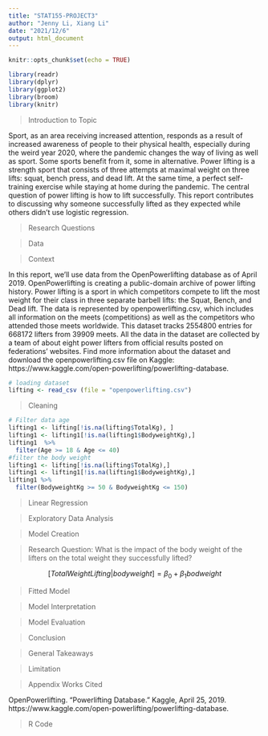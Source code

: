 ```yaml
---
title: "STAT155-PROJECT3"
author: "Jenny Li, Xiang Li"
date: "2021/12/6"
output: html_document
---
```


```r
knitr::opts_chunk$set(echo = TRUE)
```

```r
library(readr)
library(dplyr)
library(ggplot2)
library(broom)
library(knitr)
```

> Introduction to Topic

Sport, as an area receiving increased attention, responds as a result of increased awareness of people to their physical health, especially during the weird year 2020, where the pandemic changes the way of living as well as sport. Some sports benefit from it, some in alternative. Power lifting is a strength sport that consists of three attempts at maximal weight on three lifts: squat, bench press, and dead lift. At the same time, a perfect self-training exercise while staying at home during the pandemic. The central question of power lifting is how to lift successfully. This report contributes to discussing why someone successfully lifted as they expected while others didn’t use logistic regression.

> Research Questions

> Data

> Context

In this report, we’ll use data from the OpenPowerlifting database as of April 2019. OpenPowerlifting is creating a public-domain archive of power lifting history. Power lifting is a sport in which competitors compete to lift the most weight for their class in three separate barbell lifts: the Squat, Bench, and Dead lift. The data is represented by openpowerlifting.csv, which includes all information on the meets (competitions) as well as the competitors who attended those meets worldwide. This dataset tracks 2554800 entries for 668172 lifters from 39909 meets. All the data in the dataset are collected by a team of about eight power lifters from official results posted on federations’ websites. Find more information about the dataset and download the openpowerlifting.csv file on Kaggle: https://www.kaggle.com/open-powerlifting/powerlifting-database. 

```r
# loading dataset
lifting <- read_csv (file = "openpowerlifting.csv")
```

> Cleaning

```r
# Filter data age
lifting1 <- lifting[!is.na(lifting$TotalKg), ]
lifting1 <- lifting1[!is.na(lifting1$BodyweightKg),]
lifting1  %>%
  filter(Age >= 18 & Age <= 40)
#filter the body weight
lifting1 <- lifting[!is.na(lifting$TotalKg),]
lifting1 <- lifting1[!is.na(lifting1$BodyweightKg),]
lifting1 %>%
  filter(BodyweightKg >= 50 & BodyweightKg <= 150)
```

> Linear Regression

> Exploratory Data Analysis

> Model Creation

>Research Question: What is the impact of the body weight of the lifters on the total weight they successfully lifted?

$$[ TotalWeightLifting | bodyweight ] = \beta_0 + \beta_1 bodweight $$

> Fitted Model

> Model Interpretation

> Model Evaluation


> Conclusion 

> General Takeaways

> Limitation

> Appendix
> Works Cited

OpenPowerlifting. “Powerlifting Database.” Kaggle, April 25, 2019. https://www.kaggle.com/open-powerlifting/powerlifting-database.

> R Code
